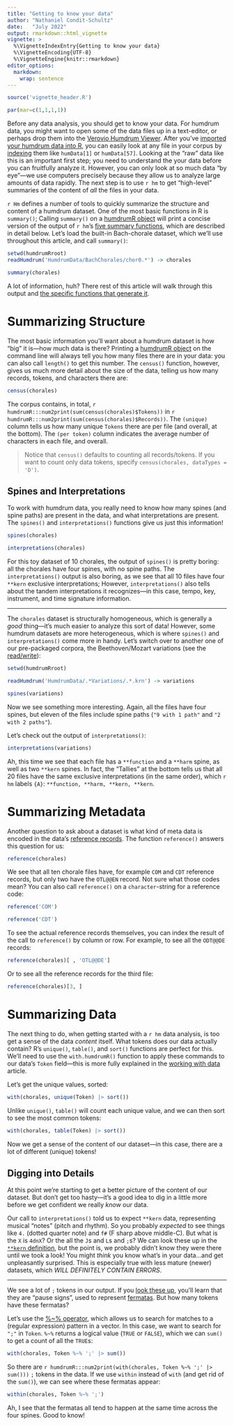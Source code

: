 ```yaml
---
title: "Getting to know your data"
author: "Nathaniel Condit-Schultz"
date:   "July 2022"
output: rmarkdown::html_vignette
vignette: >
  %\VignetteIndexEntry{Getting to know your data}
  %\VignetteEncoding{UTF-8}
  %\VignetteEngine{knitr::rmarkdown}
editor_options: 
  markdown: 
    wrap: sentence
---
```


```r
source('vignette_header.R')

par(mar=c(1,1,1,1))
```

Before any data analysis, you should get to know your data.
For humdrum data, you might want to open some of the data files up in a text-editor, or perhaps drop them into the [Verovio Humdrum Viewer](https://verovio.humdrum.org/).
After you've [imported your humdrum data into R](ReadWrite.html "Reading and writing humdrum data"), you can easily look at any file in your corpus by [indexing](references/indexHumdrum.html) them like `humData[1]` or `humData[57]`.
Looking at the "raw" data like this is an important first step; you need to understand the your data before you can fruitfully analyze it.
However, you can only look at so much data "by eye"---we use computers precisely because they allow us to analyze large amounts of data rapidly.
The next step is to use `r hm` to get "high-level" summaries of the content of *all* the files in your data.

`r Hm` defines a number of tools to quickly summarize the structure and content of a humdrum dataset.
One of the most basic functions in R is `summary()`;
Calling `summary()` on a [humdrumR object](reference/humdrumRclass.html) will print a concise version of the output
of `r hm`'s [five summary functions](reference/humSummary.html), which are described in detail below.
Let's load the built-in Bach-chorale dataset, which we'll use throughout this article, and call `summary()`:

```r
setwd(humdrumRroot)
readHumdrum('HumdrumData/BachChorales/chor0.*') -> chorales

summary(chorales)
```

A lot of information, huh?
There rest of this article will walk through this output and [the specific functions that generate it](reference/humSummary.html).


# Summarizing Structure


The most basic information you'll want about a humdrum dataset is how "big" it is---how much data is there?
Printing a [humdrumR object](reference/humdrumRclass.html) on the command line will always tell you how many files there are in your data: you can also
call `length()` to get this number.
The `census()` function, however, gives us much more detail about the size of the data, telling us how many records, tokens, and characters there are:

```r

census(chorales)


```

The corpus contains, in total, `r humdrumR:::num2print(sum(census(chorales)$Tokens))` in `r humdrumR:::num2print(sum(census(chorales)$Records))`.
The `(unique)` column tells us how many unique `Tokens` there are per file (and overall, at the bottom).
The `(per token)` column indicates the average number of characters in each file, and overall.

> Notice that `census()` defaults to counting all records/tokens. If you want to count only data tokens,
> specify `census(chorales, dataTypes = 'D')`.

## Spines and Interpretations


To work with humdrum data, you really need to know how many spines (and spine paths) are present in the data, and 
what interpretations are present.
The `spines()` and `interpretations()` functions give us just this information!

```r

spines(chorales)

interpretations(chorales)


```

For this toy dataset of 10 chorales, the output of `spines()` is pretty boring: all the chorales have four spines, with no spine paths.
The `interpretations()` output is also boring, as we see that all 10 files have four `**kern` exclusive interpretations;
However, `interpretations()` also tells about the tandem interpretations it recognizes---in this case, tempo, key, instrument, and time signature information.

---

The `chorales` dataset is structurally homogeneous, which is generally a *good* thing---it's much easier to analyze this sort of data!
However, some humdrum datasets are more heterogeneous, which is where `spines()` and `interpretations()` come more in handy.
Let's switch over to another one of our pre-packaged corpora, the Beethoven/Mozart variations (see the [read/write](articles/ReadWrite.html "Reading and writing humdrum data")):

```r
setwd(humdrumRroot)

readHumdrum('HumdrumData/.*Variations/.*.krn') -> variations

spines(variations)

```


Now we see something more interesting.
Again, all the files have four spines, but eleven of the files include spine paths (`"9 with 1 path"` and `"2 with 2 paths"`).

Let's check out the output of `interpretations()`:

```r

interpretations(variations)

```

Ah, this time we see that each file has a `**function` and a `**harm` spine, as well as two `**kern` spines.
In fact, the "Tallies" at the bottom tells us that all 20 files have the same exclusive interpretations (in the same order), which `r hm` labels `{A}`:  `**function, **harm, **kern, **kern`.


# Summarizing Metadata

Another question to ask about a dataset is what kind of meta data is encoded in the data's [reference records](articles/HumdrumSyntax.html "The humdrum syntax").
The function `reference()` answers this question for us:


```r

reference(chorales)

```


We see that all ten chorale files have, for example `COM` and `CDT` reference records, but only two have the `OTL@@EN` record.
Not sure what those codes mean?
You can also call `reference()` on a `character`-string for a reference code:

```r
reference('COM')

reference('CDT')

```

To see the actual reference records themselves, you can index the result of the call to `reference()` by column or row.
For example, to see all the `ODT@@DE` records:

```r

reference(chorales)[ , 'OTL@@DE']


```

Or to see all the reference records for the third file:


```r

reference(chorales)[3, ]

```



# Summarizing Data


The next thing to do, when getting started with a `r hm` data analysis, is too get a sense of the data *content* itself.
What tokens does our data actually contain?
R's `unique()`, `table()`, and `sort()` functions are perfect for this.
We'll need to use the `with.humdrumR()` function to apply these commands to our data's `Token` field---this is more fully explained in the [working with data](articles/WorkingWithData.html "Working with humdrum data") article.

Let's get the unique values, sorted:

```r

with(chorales, unique(Token) |> sort())


```

Unlike `unique()`, `table()` will count each unique value, and we can then sort to see the most common tokens:


```r

with(chorales, table(Token) |> sort())


```

Now we get a sense of the content of our dataset---in this case, there are a lot of different (unique) tokens!

## Digging into Details

At this point we're starting to get a better picture of the content of our dataset.
But don't get too hasty---it's a good idea to dig in a little more before we get confident we really *know* our data.

Our call to `interpretations()` told us to expect `**kern` data, representing
musical "notes" (pitch and rhythm).
So you probably *expected* to see things like `4.` (dotted quarter note) and `f#` (F sharp above middle-C).
But what is the `X` is `4dnX`? Or the all the `J`s and `L`s and `;`s?
We can look these up in the [`**kern` definition](https://www.humdrum.org/rep/kern/index.html), but the point is, we probably didn't know they were there until we took a look!
You might *think* you know what's in your data...and get unpleasantly surprised.
This is especially true with less mature (newer) datasets, which *WILL DEFINITELY CONTAIN ERRORS*.

----

We see a lot of `;` tokens in our output.
If you [look these up](https://www.humdrum.org/rep/kern/index.html), you'll learn that they are "pause signs", used to represent 
[fermatas](https://en.wikipedia.org/wiki/Fermata).
But how many tokens have these fermatas?

Let's use the [%~% operator](reference/RegexFind.html), which allows us to search for matches to a (regular expression) pattern in a vector.
In this case, we want to search for `";"` in `Token`.
`%~%` returns a logical value (`TRUE` or `FALSE`), which we can `sum()` to get a count of all the `TRUE`s:

```r

with(chorales, Token %~% ';' |> sum())


```

So there are `r humdrumR:::num2print(with(chorales, Token %~% ';' |> sum()))` `;` tokens in the data.
If we use `within` instead of `with` (and get rid of the `sum()`), we can see where these fermatas appear:


```r
within(chorales, Token %~% ';')

```


Ah, I see that the fermatas all tend to happen at the same time across the four spines. Good to know!
